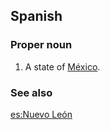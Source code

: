 ==Spanish==

===Proper noun===
{{es-proper noun|f}}

# A state of [[México]].

===See also===
{{pedialite}}

[[es:Nuevo León]]